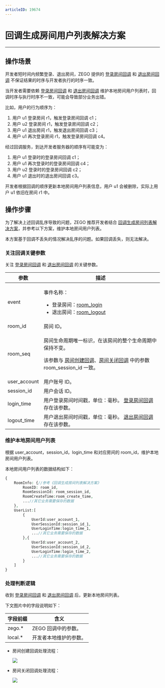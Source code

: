 ```yaml
---
articleID: 19674
---
```



# 回调生成房间用户列表解决方案

- - -

## 操作场景

开发者短时间内频繁登录、退出房间，ZEGO 提供的 [登录房间回调](!Callback/Loginroom_callback) 和 [退出房间回调](!Callback/Logoutroom_callback) 不保证结果的时序与开发者执行的时序一致。

当开发者需要依赖 [登录房间回调](!Callback/Loginroom_callback) 和 [退出房间回调](!Callback/Logoutroom_callback) 维护本地房间用户列表时，回调时序与执行时序不一致，可能会导致部分业务出错。

比如，用户的行为顺序为：

1. 用户 u1 登录房间 r1，触发登录房间回调 c1；
2. 用户 u2 登录房间 r1，触发登录房间回调 c2；
3. 用户 u1 退出房间 r1，触发退出房间回调 c3；
4. 用户 u1 再次登录房间 r1，触发登录房间回调 c4。

经过回调服务，到达开发者服务器的顺序有可能变为：

1. 用户 u1 登录时的登录房间回调 c1；
2. 用户 u1 再次登录时的登录房间回调 c4；
3. 用户 u2 登录时的登录房间回调 c2；
4. 用户 u1 退出时的退出房间回调 c3。

开发者根据回调的顺序更新本地房间用户列表信息，用户 u1 会被删除，实际上用户 u1 依旧在房间 r1 中。

## 操作步骤

为了解决上述回调乱序导致的问题，ZEGO 推荐开发者结合 [回调生成房间列表解决方案](!solution_of_room_create_and_room_close)，并参考以下方案，维护本地房间用户列表。

<Warning title="注意">


本方案基于回调不丢失的情况解决乱序的问题。如果回调丢失，则无法解决。

</Warning>



### 关注回调关键参数

关注 [登录房间回调](!Callback/Loginroom_callback) 和 [退出房间回调](!Callback/Logoutroom_callback) 的关键参数。

| 参数 |	描述 |
| -- | -- |
| event | <p>事件名称：</p><ul><li>登录房间：[room_login](!Callback/Loginroom_callback)</li><li>退出房间：[room_logout](!Callback/Logoutroom_callback)</li></ul> |
| room_id | 房间 ID。 |
| room_seq | <p>房间生命周期唯一标识，在该房间的整个生命周期中保持不变。</p><p>该参数与 <a href="!room_create_callback">房间创建回调</a>、<a href="!room_close_callback">房间关闭回调</a> 中的参数 room_session_id 一致。</p> |
| user_account | 用户账号 ID。 |
| session_id | 用户会话 ID。 |
| login_time | 用户登录房间时间戳，单位：毫秒。 [登录房间回调](!Callback/Loginroom_callback) 存在该参数。 |
| logout_time | 用户退出房间时间戳，单位：毫秒。 [退出房间回调](!Callback/Logoutroom_callback) 存在该参数。 |

### 维护本地房间用户列表

根据 user_account，session_id，login_time 和对应房间的 room_id，维护本地房间用户列表。

本地房间用户列表的数据结构如下：

```php
{
    RoomInfo: {//参考《回调生成房间列表解决方案》
        RoomID: room_id,
        RoomSessionId: room_session_id,
        RoomCreateTime:room_create_time,
        ...//其它业务需要保存的数据
    },
    UserList:[
        {
            UserId:user_account_1,
            UserSessionId:session_id_1,
            UserLoginTime:login_time_1,
            ...//其它业务需要保存的数据
        },{
            UserId:user_account_2,
            UserSessionId:session_id_2,
            UserLoginTime:login_time_2,
            ...//其它业务需要保存的数据
        }
    ]
}
```

### 处理判断逻辑

收到 [登录房间回调](!Callback/Loginroom_callback) 和 [退出房间回调](!Callback/Logoutroom_callback) 后，更新本地房间列表。

下文图片中的字段说明如下：

| 字段前缀 | 含义 |
| -- | -- |
| zego.* | ZEGO 回调中的参数。 |
| local.* | 开发者本地维护的参数。 |

- 房间创建回调处理流程：

    <Frame width="512" height="auto" caption=""><img src="https://doc-media.zego.im/sdk-doc/Pics/server_v2/solution_of_room_login.png" /></Frame>


- 房间关闭回调处理流程：

    <Frame width="512" height="auto" caption=""><img src="https://doc-media.zego.im/sdk-doc/Pics/server_v2/solution_of_room_logout.png" /></Frame>
